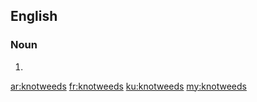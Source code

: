 ==English==

===Noun===
{{head|en|plural}}

# {{plural of|knotweed|lang=en}}

[[ar:knotweeds]]
[[fr:knotweeds]]
[[ku:knotweeds]]
[[my:knotweeds]]